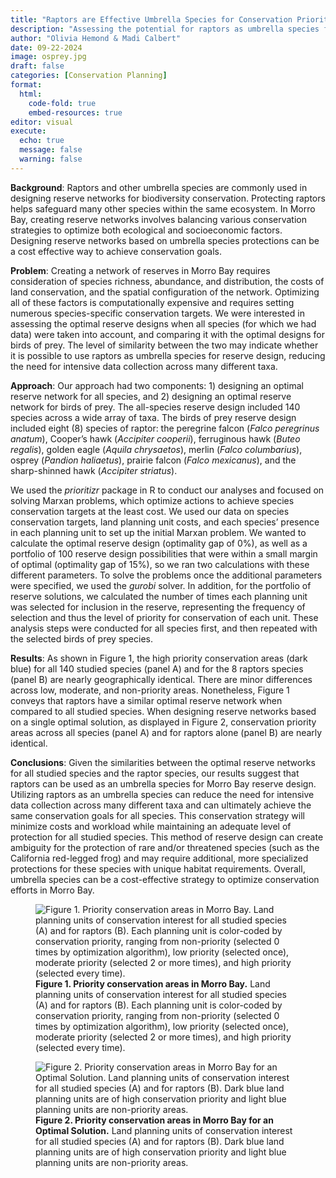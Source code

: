 ```yaml
---
title: "Raptors are Effective Umbrella Species for Conservation Prioritization"
description: "Assessing the potential for raptors as umbrella species for reserve network design in Morro Bay"
author: "Olivia Hemond & Madi Calbert"
date: 09-22-2024
image: osprey.jpg
draft: false
categories: [Conservation Planning]
format: 
  html: 
    code-fold: true 
    embed-resources: true
editor: visual
execute: 
  echo: true 
  message: false 
  warning: false
---
```


**Background**: Raptors and other umbrella species are commonly used in designing reserve networks for biodiversity conservation. Protecting raptors helps safeguard many other species within the same ecosystem. In Morro Bay, creating reserve networks involves balancing various conservation strategies to optimize both ecological and socioeconomic factors. Designing reserve networks based on umbrella species protections can be a cost effective way to achieve conservation goals.

**Problem**: Creating a network of reserves in Morro Bay requires consideration of species richness, abundance, and distribution, the costs of land conservation, and the spatial configuration of the network. Optimizing all of these factors is computationally expensive and requires setting numerous species-specific conservation targets. We were interested in assessing the optimal reserve designs when all species (for which we had data) were taken into account, and comparing it with the optimal designs for birds of prey. The level of similarity between the two may indicate whether it is possible to use raptors as umbrella species for reserve design, reducing the need for intensive data collection across many different taxa.

**Approach**: Our approach had two components: 1) designing an optimal reserve network for all species, and 2) designing an optimal reserve network for birds of prey. The all-species reserve design included 140 species across a wide array of taxa. The birds of prey reserve design included eight (8) species of raptor: the peregrine falcon (*Falco peregrinus anatum*), Cooper’s hawk (*Accipiter cooperii*), ferruginous hawk (*Buteo regalis*), golden eagle (*Aquila chrysaetos*), merlin (*Falco columbarius*), osprey (*Pandion haliaetus*), prairie falcon (*Falco mexicanus*), and the sharp-shinned hawk (*Accipiter striatus*).

We used the *prioritizr* package in R to conduct our analyses and focused on solving Marxan problems, which optimize actions to achieve species conservation targets at the least cost. We used our data on species conservation targets, land planning unit costs, and each species’ presence in each planning unit to set up the initial Marxan problem. We wanted to calculate the optimal reserve design (optimality gap of 0%), as well as a portfolio of 100 reserve design possibilities that were within a small margin of optimal (optimality gap of 15%), so we ran two calculations with these different parameters. To solve the problems once the additional parameters were specified, we used the *gurobi* solver. In addition, for the portfolio of reserve solutions, we calculated the number of times each planning unit was selected for inclusion in the reserve, representing the frequency of selection and thus the level of priority for conservation of each unit. These analysis steps were conducted for all species first, and then repeated with the selected birds of prey species.

**Results**: As shown in Figure 1, the high priority conservation areas (dark blue) for all 140 studied species (panel A) and for the 8 raptors species (panel B) are nearly geographically identical. There are minor differences across low, moderate, and non-priority areas. Nonetheless, Figure 1 conveys that raptors have a similar optimal reserve network when compared to all studied species. When designing reserve networks based on a single optimal solution, as displayed in Figure 2, conservation priority areas across all species (panel A) and for raptors alone (panel B) are nearly identical.

**Conclusions**: Given the similarities between the optimal reserve networks for all studied species and the raptor species, our results suggest that raptors can be used as an umbrella species for Morro Bay reserve design. Utilizing raptors as an umbrella species can reduce the need for intensive data collection across many different taxa and can ultimately achieve the same conservation goals for all species. This conservation strategy will minimize costs and workload while maintaining an adequate level of protection for all studied species. This method of reserve design can create ambiguity for the protection of rare and/or threatened species (such as the California red-legged frog) and may require additional, more specialized protections for these species with unique habitat requirements. Overall, umbrella species can be a cost-effective strategy to optimize conservation efforts in Morro Bay.

![**Figure 1. Priority conservation areas in Morro Bay.** Land planning units of conservation interest for all studied species (A) and for raptors (B). Each planning unit is color-coded by conservation priority, ranging from non-priority (selected 0 times by optimization algorithm), low priority (selected once), moderate priority (selected 2 or more times), and high priority (selected every time).](morro_bay.jpg){fig-align="center"}

![**Figure 2. Priority conservation areas in Morro Bay for an Optimal Solution.** Land planning units of conservation interest for all studied species (A) and for raptors (B). Dark blue land planning units are of high conservation priority and light blue planning units are non-priority areas.](morro_bay_2.jpg){fig-align="center"}
